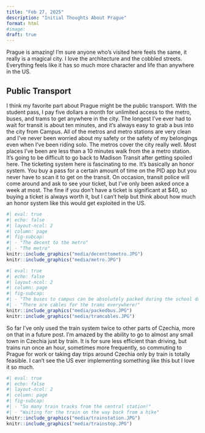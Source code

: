 ```yaml
---
title: "Feb 27, 2025"
description: "Initial Thoughts About Prague"
format: html
#image: 
draft: true
---
```

Prague is amazing! I’m sure anyone who’s visited here feels the same, it really is a magical city. I love the architecture and the cobbled streets. Everything feels like it has so much more character and life than anywhere in the US.

## Public Transport

I think my favorite part about Prague might be the public transport. With the student pass, I pay five dollars a month for unlimited access to the metro, buses, and trams to get anywhere in the city. The longest I've ever had to wait for transit is about ten minutes, and it’s always easy to grab a bus into the city from Campus. All of the metros and metro stations are very clean and I've never been worried about my safety or the safety of my belongings even when I've been riding solo. The metros cover the city really well. Most places I've been are less than a 10 minutes walk from the a metro station. It’s going to be difficult to go back to Madison Transit after getting spoiled here. The ticketing system here is fascinating to me. It’s basically an honor system. You buy a pass for a certain amount of time on the PID app but you never have to scan it to get on the transit. On occasion, transit police will come around and ask to see your ticket, but I’ve only been asked once a week at most. The fine if you don’t have a ticket is significant at $40, so buying a ticket is always worth it, but I can’t help but think about how much an honor system like this would get exploited in the US. 

```r
#| eval: true
#| echo: false
#| layout-ncol: 2
#| column: page
#| fig-subcap: 
#| - "The decent to the metro"
#| - "The metro"
knitr::include_graphics("media/decenttometro.JPG")
knitr::include_graphics("media/metro.JPG")
```

```r
#| eval: true
#| echo: false
#| layout-ncol: 2
#| column: page
#| fig-subcap: 
#| - "The buses to campus can be absolutely packed during the school day but thankfully they come every five minutes"
#| - "There are cables for the trams everywhere!"
knitr::include_graphics("media/packedbus.JPG")
knitr::include_graphics("media/tramcables.JPG")
```

So far I’ve only used the train system twice to other parts of Czechia, more on that in a future post. I’m amazed by the ability to go to almost any small town in Czechia just by train. It is for sure less efficient than driving, but trains run once an hour, sometimes more frequently, so commuting to Prague for work or taking day trips around Czechia only by train is totally feasible. I can’t see the US ever implementing something like this but I love it so much. 

```r
#| eval: true
#| echo: false
#| layout-ncol: 2
#| column: page
#| fig-subcap: 
#| - "So many train tracks from the central station!"
#| - "Waiting for the train on the way back from a hike"
knitr::include_graphics("media/trainstation.JPG")
knitr::include_graphics("media/trainstop.JPG")
```
